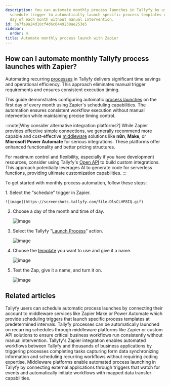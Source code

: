 ```yaml
---
description: You can automate monthly process launches in Tallyfy by using Zapier's
  schedule trigger to automatically launch specific process templates on the first
  day of each month without manual intervention.
id: 3a7fa9a24d10cf4d6c6449238ae253e5
sidebar:
  order: 4
title: Automate monthly process launch with Zapier
---
```



## How can I automate monthly Tallyfy process launches with Zapier?

Automating recurring [processes](/products/pro/tracking-and-tasks/processes/) in Tallyfy delivers significant time savings and operational efficiency. This approach eliminates manual trigger requirements and ensures consistent execution timing.

This guide demonstrates configuring automatic [process launches](/products/pro/launching/) on the first day of every month using Zapier's scheduling capabilities. The automation ensures consistent workflow execution without manual intervention while maintaining precise timing control.

:::note[Why consider alternative integration platforms?]
While Zapier provides effective simple connections, we generally recommend more capable and cost-effective [middleware](/products/pro/integrations/middleware/) solutions like **n8n**, **Make**, or **Microsoft Power Automate** for serious integrations. These platforms offer enhanced functionality and better pricing structures.

For maximum control and flexibility, especially if you have development resources, consider using Tallyfy's [Open API](/products/pro/integrations/open-api/) to build custom integrations. This approach potentially leverages AI to generate code for serverless functions, providing ultimate customization capabilities.
:::

To get started with monthly process automation, follow these steps:

<Steps>
1. Select the "schedule" trigger in Zapier.

    ![image](https://screenshots.tallyfy.com/file-DlsCLHP8IQ.gif)
2. Choose a day of the month and time of day.

    ![image](https://screenshots.tallyfy.com/file-h3XhC5aaj4.gif)
3. Select the Tallyfy "[Launch Process](/products/pro/launching/)" action.

    ![image](https://screenshots.tallyfy.com/file-ZOQFXhHTpb.gif)
4. Choose the [template](/products/pro/documenting/templates/) you want to use and give it a name.

    ![image](https://screenshots.tallyfy.com/file-8NURaWIzfo.gif)
5. Test the Zap, give it a name, and turn it on.

    ![image](https://screenshots.tallyfy.com/file-Cvp0LR7kLx.gif)
</Steps>


## Related articles
<CardGrid>
<LinkTitleCard header="<b>Launching > Automatically schedule a process</b>" href="/products/pro/launching/how-can-i-schedule-a-process-in-tallyfy-using-middleware/" > Tallyfy users can schedule automatic process launches by connecting their account to middleware services like Zapier Make or Power Automate which provide scheduling triggers that launch specific process templates at predetermined intervals. </LinkTitleCard>
<LinkTitleCard header="<b>Triggers > Launch via a schedule</b>" href="/products/pro/launching/triggers/via-recurring-schedule/" > Tallyfy processes can be automatically launched on recurring schedules through middleware platforms like Zapier or custom API solutions to ensure critical business workflows run consistently without manual intervention. </LinkTitleCard>
<LinkTitleCard header="<b>Middleware > Zapier</b>" href="/products/pro/integrations/middleware/zapier/" > Tallyfy's Zapier integration enables automated workflows between Tallyfy and thousands of business applications by triggering processes completing tasks capturing form data synchronizing information and scheduling recurring workflows without requiring coding expertise. </LinkTitleCard>
<LinkTitleCard header="<b>Triggers > Launch via middleware</b>" href="/products/pro/launching/triggers/via-middleware/" > Middleware platforms enable automated process launching in Tallyfy by connecting external applications through triggers that watch for events and automatically initiate workflows with mapped data transfer capabilities. </LinkTitleCard>
</CardGrid>
